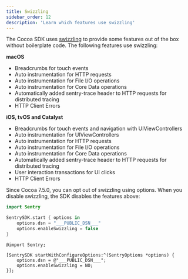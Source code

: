 ```yaml
---
title: Swizzling
sidebar_order: 12
description: 'Learn which features use swizzling'
---
```


The Cocoa SDK uses [swizzling](https://nshipster.com/method-swizzling/) to provide some features out of the box without boilerplate code. The following features use swizzling:

__macOS__
- <PlatformLink to="/enriching-events/breadcrumbs/">Breadcrumbs for touch events</PlatformLink>
- <PlatformLink to="/performance/instrumentation/automatic-instrumentation/#network-tracking">Auto instrumentation for HTTP requests</PlatformLink>
- <PlatformLink to="/performance/instrumentation/automatic-instrumentation/#file-io-tracing">Auto instrumentation for File I/O operations</PlatformLink>
- <PlatformLink to="/performance/instrumentation/automatic-instrumentation/#core-data-tracing">Auto instrumentation for Core Data operations</PlatformLink>
- <PlatformLink to="/performance/connect-services/">Automatically added sentry-trace header to HTTP requests for distributed tracing</PlatformLink>
- <PlatformLink to="/configuration/http-client-errors/">HTTP Client Errors</PlatformLink>


__iOS, tvOS and Catalyst__

- <PlatformLink to="/enriching-events/breadcrumbs/">Breadcrumbs for touch events and navigation with UIViewControllers</PlatformLink>
- <PlatformLink to="/performance/instrumentation/automatic-instrumentation/#uiviewcontroller-tracing">Auto instrumentation for UIViewControllers</PlatformLink>
- <PlatformLink to="/performance/instrumentation/automatic-instrumentation/#network-tracking">Auto instrumentation for HTTP requests</PlatformLink>
- <PlatformLink to="/performance/instrumentation/automatic-instrumentation/#file-io-tracing">Auto instrumentation for File I/O operations</PlatformLink>
- <PlatformLink to="/performance/instrumentation/automatic-instrumentation/#core-data-tracing">Auto instrumentation for Core Data operations</PlatformLink>
- <PlatformLink to="/performance/connect-services/">Automatically added sentry-trace header to HTTP requests for distributed tracing</PlatformLink>
- <PlatformLink to="/performance/instrumentation/automatic-instrumentation/#user-interaction-tracing">User interaction transactions for UI clicks</PlatformLink>
- <PlatformLink to="/configuration/http-client-errors/">HTTP Client Errors</PlatformLink>

Since Cocoa 7.5.0, you can opt out of swizzling using options. When you disable swizzling, the SDK disables the features above:


```swift {tabTitle:Swift}
import Sentry

SentrySDK.start { options in
    options.dsn = "___PUBLIC_DSN___"
    options.enableSwizzling = false
}
```

```objc {tabTitle:Objective-C}
@import Sentry;

[SentrySDK startWithConfigureOptions:^(SentryOptions *options) {
    options.dsn = @"___PUBLIC_DSN___";
    options.enableSwizzling = NO;
}];
```
